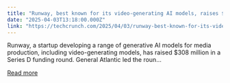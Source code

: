 ```yaml
---
title: "Runway, best known for its video-generating AI models, raises $308M"
date: "2025-04-03T13:18:00.000Z"
link: "https://techcrunch.com/2025/04/03/runway-best-known-for-its-video-generating-models-raises-308m/"
---
```


Runway, a startup developing a range of generative AI models for media production, including video-generating models, has raised $308 million in a Series D funding round. General Atlantic led the roun...

[Read more](https://techcrunch.com/2025/04/03/runway-best-known-for-its-video-generating-models-raises-308m/)
